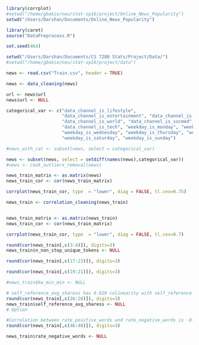 ```r
library(corrplot)
#setwd("/home/gbakie/neu/stat-sp16/project/Online_News_Popularity")
setwd("/Users/Darshan/Documents/Online_News_Popularity")

library(caret)
source("DataPreprocess.R")

set.seed(464)

setwd("/Users/Darshan/Documents/CS 7280 Stats/Project/Data/")
#setwd("/home/gbakie/neu/stat-sp16/project/data")

news <- read.csv("Train.csv", header = TRUE)

news <- data_cleaning(news)

url <- news$url
news$url <- NULL

categorical_var <- c("data_channel_is_lifestyle", 
                     "data_channel_is_entertainment", "data_channel_is_bus", 
                     "data_channel_is_world", "data_channel_is_socmed", 
                     "data_channel_is_tech", "weekday_is_monday", "weekday_is_tuesday", 
                     "weekday_is_wednesday", "weekday_is_thursday", "weekday_is_friday", 
                     "weekday_is_saturday", "weekday_is_sunday")

#news_with_cat <- subset(news, select = categorical_var)

news <- subset(news, select = setdiff(names(news),categorical_var))
#news <- cook_outliers_removal(news)

news_train_matrix <- as.matrix(news)
news_train_cor <- cor(news_train_matrix)

corrplot(news_train_cor, type  = "lower", diag = FALSE, tl.cex=0.75)

news_train <- correlation_cleaning(news_train)


news_train_matrix <- as.matrix(news_train)
news_train_cor <- cor(news_train_matrix)

corrplot(news_train_cor, type  = "lower", diag = FALSE, tl.cex=0.7)

```

```r

round(cor(news_train[,c(3:4)]), digits=3)
news_train$n_non_stop_unique_tokens <- NULL

round(cor(news_train[,c(17:23)]), digits=3)

```

```r
round(cor(news_train[,c(19:21)]), digits=3)
```

```r
#news_train$kw_min_min <- NULL
```

```r
# self_reference_avg_sharess has 0.829 colinearity with self_reference_min_sharess and 0.848 colinearity with self_reference_max_sharess
round(cor(news_train[,c(26:28)]), digits=3)
news_train$self_reference_avg_sharess <- NULL
# Option 


```

```r
#Correlation between rate_positive_words and rate_negative_words is -0.997
round(cor(news_train[,c(46:48)]), digits=3)

news_train$rate_negative_words <- NULL
```

